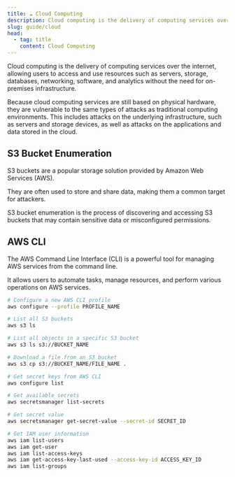 ```yaml
---
title: ☁️ Cloud Computing
description: Cloud computing is the delivery of computing services over the internet, allowing users to access and use resources such as servers, storage, databases, networking, software, and analytics without the need for on-premises infrastructure.
slug: guide/cloud
head:
  - tag: title
    content: Cloud Computing
---
```



Cloud computing is the delivery of computing services over the internet, allowing users to access and use resources such as servers, storage, databases, networking, software, and analytics without the need for on-premises infrastructure.

Because cloud computing services are still based on physical hardware, they are vulnerable to the same types of attacks as traditional computing environments. This includes attacks on the underlying infrastructure, such as servers and storage devices, as well as attacks on the applications and data stored in the cloud.

## S3 Bucket Enumeration

S3 buckets are a popular storage solution provided by Amazon Web Services (AWS).

They are often used to store and share data, making them a common target for attackers.

S3 bucket enumeration is the process of discovering and accessing S3 buckets that may contain sensitive data or misconfigured permissions.

<LinkCard
  title="lazys3"
  description="lazys3 is a tool for lazy S3 bucket enumeration and exploitation."
  href="https://github.com/nahamsec/lazys3"
  target="_blank"
/>

<LinkCard
  title="S3Scanner"
  description="S3Scanner is a tool for scanning and enumerating Amazon S3 buckets."
  href="https://github.com/sa7mon/S3Scanner"
  target="_blank"
/>

<LinkCard
  title="S3BucketList"
  description="S3BucketList is a browser extension for enumerating and exploiting Amazon S3 buckets."
  href="https://chromewebstore.google.com/detail/s3bucketlist/anngjobjhcbancaaogmlcffohpmcniki"
  target="_blank"
/>

## AWS CLI

The AWS Command Line Interface (CLI) is a powerful tool for managing AWS services from the command line.

It allows users to automate tasks, manage resources, and perform various operations on AWS services.

```bash
# Configure a new AWS CLI profile
aws configure --profile PROFILE_NAME

# List all S3 buckets
aws s3 ls

# List all objects in a specific S3 bucket
aws s3 ls s3://BUCKET_NAME

# Download a file from an S3 bucket
aws s3 cp s3://BUCKET_NAME/FILE_NAME .

# Get secret keys from AWS CLI
aws configure list

# Get available secrets
aws secretsmanager list-secrets

# Get secret value
aws secretsmanager get-secret-value --secret-id SECRET_ID

# Get IAM user information
aws iam list-users
aws iam get-user
aws iam list-access-keys
aws iam get-access-key-last-used --access-key-id ACCESS_KEY_ID
aws iam list-groups
```
